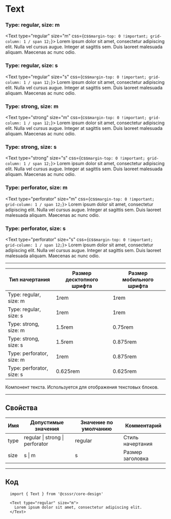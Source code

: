 
# Text

### Type: regular, size: m
<Text type="regular" size="m" css={css`margin-top: 0 !important; grid-column: 1 / span 12;`}>
  Lorem ipsum dolor sit amet, consectetur adipiscing elit. Nulla vel cursus augue. Integer at
  sagittis sem. Duis laoreet malesuada aliquam. Maecenas ac nunc odio. 
</Text>

### Type: regular, size: s
<Text type="regular" size="s" css={css`margin-top: 0 !important; grid-column: 1 / span 12;`}>
  Lorem ipsum dolor sit amet, consectetur adipiscing elit. Nulla vel cursus augue. Integer at
  sagittis sem. Duis laoreet malesuada aliquam. Maecenas ac nunc odio. 
</Text>

### Type: strong, size: m
<Text type="strong" size="m" css={css`margin-top: 0 !important; grid-column: 1 / span 12;`}>
  Lorem ipsum dolor sit amet, consectetur adipiscing elit. Nulla vel cursus augue. Integer at
  sagittis sem. Duis laoreet malesuada aliquam. Maecenas ac nunc odio. 
</Text>

### Type: strong, size: s
<Text type="strong" size="s" css={css`margin-top: 0 !important; grid-column: 1 / span 12;`}>
  Lorem ipsum dolor sit amet, consectetur adipiscing elit. Nulla vel cursus augue. Integer at
  sagittis sem. Duis laoreet malesuada aliquam. Maecenas ac nunc odio. 
</Text>

### Type: perforator, size: m
<Text type="perforator" size="m" css={css`margin-top: 0 !important; grid-column: 1 / span 12;`}>
  Lorem ipsum dolor sit amet, consectetur adipiscing elit. Nulla vel cursus augue. Integer at
  sagittis sem. Duis laoreet malesuada aliquam. Maecenas ac nunc odio.
</Text>

### Type: perforator, size: s
<Text type="perforator" size="s" css={css`margin-top: 0 !important; grid-column: 1 / span 12;`}>
  Lorem ipsum dolor sit amet, consectetur adipiscing elit. Nulla vel cursus augue. Integer at
  sagittis sem. Duis laoreet malesuada aliquam. Maecenas ac nunc odio.
</Text>

---------------------------------------
Тип начертания            | Размер десктопного шрифта | Размер мобильного шрифта 
------------------------- | ------------------------- | ------------------------ 
Type: regular, size: m    | 1rem                      | 1rem
Type: regular, size: s    | 1rem                      | 1rem
Type: strong, size: m     | 1.5rem                    | 0.75rem
Type: strong, size: s     | 1.5rem                    | 0.875rem
Type: perforator, size: m | 1rem                      | 0.875rem
Type: perforator, size: s | 0.625rem                  | 0.625rem

Компонент текста. Используется для отображения текстовых блоков. 

---------------------------------------
## Свойства
Имя  | Допустимые значения             | Значение по умолчанию | Комментарий
---- | ------------------------------- | --------------------- | ----------------
type | regular \| strong \| perforator | regular               | Стиль начертания
size | s \| m                          | s                     | Размер заголовка

---------------------------------------
## Код
```
  import { Text } from '@csssr/core-design'

  <Text type="regular" size="m">
    Lorem ipsum dolor sit amet, consectetur adipiscing elit.
  </Text>
```
